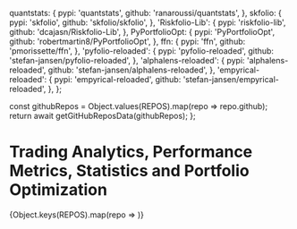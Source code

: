 
  quantstats: {
    pypi: 'quantstats',
    github: 'ranaroussi/quantstats',
  },
  skfolio: {
    pypi: 'skfolio',
    github: 'skfolio/skfolio',
  },
  'Riskfolio-Lib': {
    pypi: 'riskfolio-lib',
    github: 'dcajasn/Riskfolio-Lib',
  },
  PyPortfolioOpt: {
    pypi: 'PyPortfolioOpt',
    github: 'robertmartin8/PyPortfolioOpt',
  },
  ffn: {
    pypi: 'ffn',
    github: 'pmorissette/ffn',
  },
  'pyfolio-reloaded': {
    pypi: 'pyfolio-reloaded',
    github: 'stefan-jansen/pyfolio-reloaded',
  },
  'alphalens-reloaded': {
    pypi: 'alphalens-reloaded',
    github: 'stefan-jansen/alphalens-reloaded',
  },
  'empyrical-reloaded': {
    pypi: 'empyrical-reloaded',
    github: 'stefan-jansen/empyrical-reloaded',
  },
};

  const githubRepos = Object.values(REPOS).map(repo => repo.github);
  return await getGitHubReposData(githubRepos);
};

# Trading Analytics, Performance Metrics, Statistics and Portfolio Optimization
<ReposTable />
{Object.keys(REPOS).map(repo => <LibBlock repo={repo} REPOS={REPOS} />)}
